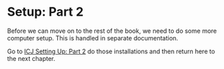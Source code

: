 # Setup: Part 2 {.unnumbered}

Before we can move on to the rest of the book, we need to do some more computer setup. This is handled in separate documentation.

Go to [ICJ Setting Up: Part 2](https://utdata.github.io/icj-setting-up/setup-part-2.html) do those installations and then return here to the next chapter.
